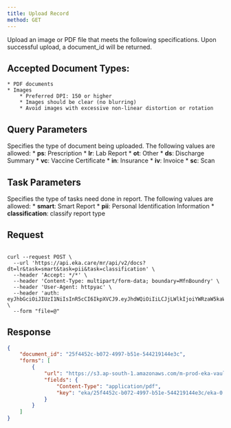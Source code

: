```yaml
---
title: Upload Record
method: GET
---
```

Upload an image or PDF file that meets the following specifications. Upon successful upload, a document_id will be returned.
## Accepted Document Types:
    * PDF documents
    * Images
        * Preferred DPI: 150 or higher
        * Images should be clear (no blurring)
        * Avoid images with excessive non-linear distortion or rotation

## Query Parameters
Specifies the type of document being uploaded.
The following values are allowed:
    * **ps**: Prescription
    * **lr**: Lab Report
    * **ot**: Other
    * **ds**: Discharge Summary
    * **vc**: Vaccine Certificate
    * **in**: Insurance
    * **iv**: Invoice
    * **sc**: Scan


## Task Parameters
Specifies the type of tasks need done in report.
The following values are allowed:
    * **smart**: Smart Report
    * **pii**: Personal Identification Information
    * **classification**: classify report type

## Request
```curl

curl --request POST \
  --url 'https://api.eka.care/mr/api/v2/docs?dt=lr&task=smart&task=pii&task=classification' \
  --header 'Accept: */*' \
  --header 'Content-Type: multipart/form-data; boundary=MfnBoundry' \
  --header 'User-Agent: httpyac' \
  --header 'auth: eyJhbGciOiJIUzI1NiIsInR5cCI6IkpXVCJ9.eyJhdWQiOiIiLCJjLWlkIjoiYWRzaW5kaWFzdGFnaW5nIiwiZXhwIjoxNzM3MDI2MTg5LCJpYXQiOjE3MzcwMjQzODksImlzcyI6ImFnbyJ9.Qe8m8MWRnJRSxX8c8_dOgUCfwl1z0NNINobJCl6od8E' \
  --form "file=@"
```

## Response
```json
{
    "document_id": "25f4452c-b072-4997-b51e-544219144e3c",
    "forms": [
        {
            "url": "https://s3.ap-south-1.amazonaws.com/m-prod-eka-vault/",
            "fields": {
                "Content-Type": "application/pdf",
                "key": "eka/25f4452c-b072-4997-b51e-544219144e3c/eka-0.pdf"
            }
        }
    ]
}
```